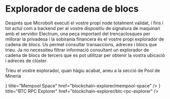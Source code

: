 

# Explorador de cadena de blocs

Després que Microbolt executi el vostre propi node totalment validat, i fins i
tot actuï com a backend per al vostre dispositiu de signatura de maquinari amb
el servidor Electrum, una peça important del trencaclosques per millorar la
privadesa i la sobirania financera és el vostre propi explorador de cadena de
blocs.
Us permet consultar transaccions, adreces i blocs que trieu. Ja no necessiteu
filtrar informació consultant un explorador de cadena de blocs de tercers que es
pot utilitzar per obtenir la vostra ubicació i adreces de clúster.

Trieu el vostre explorador, quan hàgiu acabat, aneu a la secció de Pool de
Mineria

<Cards>
    <Card
        icon={<FaSwimmingPool />}
        title="Mempool Space"
        href="blockchain-explorer/mempool-space"
    />
    <Card
        icon={<SiGooglemaps />}
        title="BTC RPC Explorer"
        href="blockchain-explorer/btc-rpc-explorer"
    />
</Cards>